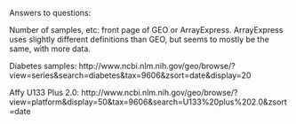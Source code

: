 Answers to questions:
  
Number of samples, etc: front page of GEO or ArrayExpress. ArrayExpress uses slightly different
definitions than GEO, but seems to mostly be the same, with more data.

Diabetes samples: http://www.ncbi.nlm.nih.gov/geo/browse/?view=series&search=diabetes&tax=9606&zsort=date&display=20

Affy U133 Plus 2.0: http://www.ncbi.nlm.nih.gov/geo/browse/?view=platform&display=50&tax=9606&search=U133%20plus%202.0&zsort=date

